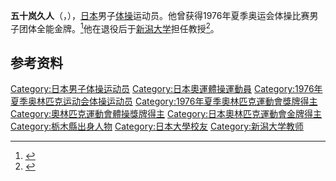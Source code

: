 {{NoteTA|G1=Sports}}
'''五十岚久人'''（{{jpn|j=五十嵐 久人|hg=いがらし ひさと|rm=Igarashi Hisato}}，{{bd|1951年|2月19日||}}），[[日本|日本]]男子[[体操|体操]]运动员。他曾获得1976年夏季奥运会体操比赛男子团体全能金牌。<ref>{{Cite web|title=Hisato IGARASHI|url=https://www.olympic.org/hisato-igarashi|accessdate=2021-03-27|work=International Olympic Committee|archive-date=2017-11-07|archive-url=https://web.archive.org/web/20171107012141/https://www.olympic.org/Hisato-Igarashi|dead-url=no}}</ref>他在退役后于[[新潟大学|新潟大学]]担任教授<ref>{{cite web |url=http://www.kozuki.or.jp/jigyou/index-e.html |title=Archived copy |accessdate=2010-10-29 |archiveurl=https://web.archive.org/web/20100823104917/http://www.kozuki.or.jp/jigyou/index-e.html |archivedate=2010-08-23 }}</ref>。

== 参考资料 ==
{{reflist}}

{{奥林匹克运动会体操比赛男子团体全能冠军|1976}}

{{Authority control}}
{{DEFAULTSORT:Igarashi, Hisato}}
[[Category:日本男子体操运动员|Category:日本男子体操运动员]]
[[Category:日本奧運體操運動員|Category:日本奧運體操運動員]]
[[Category:1976年夏季奥林匹克运动会体操运动员|Category:1976年夏季奥林匹克运动会体操运动员]]
[[Category:1976年夏季奧林匹克運動會獎牌得主|Category:1976年夏季奧林匹克運動會獎牌得主]]
[[Category:奧林匹克運動會體操獎牌得主|Category:奧林匹克運動會體操獎牌得主]]
[[Category:日本奧林匹克運動會金牌得主|Category:日本奧林匹克運動會金牌得主]]
[[Category:栃木縣出身人物|Category:栃木縣出身人物]]
[[Category:日本大學校友|Category:日本大學校友]]
[[Category:新潟大学教师|Category:新潟大学教师]]